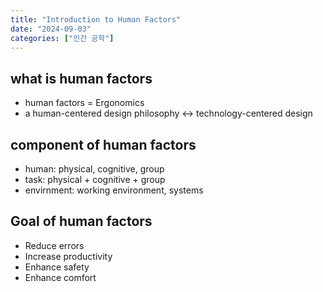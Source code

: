 ```yaml
---
title: "Introduction to Human Factors"
date: "2024-09-03"
categories: ["인간 공학"]
---
```


## what is human factors
- human factors = Ergonomics
- a human-centered design philosophy <-> technology-centered design

## component of human factors
- human: physical, cognitive, group
- task: physical + cognitive + group
- envirnment: working environment, systems

## Goal of human factors
- Reduce errors
- Increase productivity
- Enhance safety
- Enhance comfort


